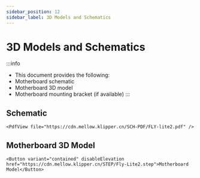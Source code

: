 ```yaml
---
sidebar_position: 12
sidebar_label: 3D Models and Schematics
---
```




# 3D Models and Schematics


:::info
* This document provides the following:
* Motherboard schematic
* Motherboard 3D model
* Motherboard mounting bracket (if available)
:::

## Schematic

    <PdfView file="https://cdn.mellow.klipper.cn/SCH-PDF/FLY-lite2.pdf" />


## Motherboard 3D Model

    <Button variant="contained" disableElevation href="https://cdn.mellow.klipper.cn/STEP/Fly-Lite2.step">Motherboard Model</Button>